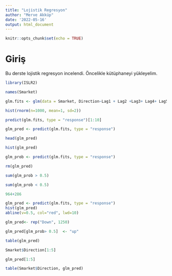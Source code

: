 ```yaml
---
title: "Lojistik Regresyon"
author: "Merve Akküp"
date: '2022-05-16'
output: html_document
---
```


```r
knitr::opts_chunk$set(echo = TRUE)
```

# Giriş

Bu derste lojistik regresyon incelendi.
Öncelikle kütüphaneyi yükleyelim.

```r
library(ISLR2)
```



```r
names(Smarket)
```

```r
glm.fits <- glm(data = Smarket, Direction~Lag1 + Lag2 +Lag3+ Lag4+ Lag5+ Volume, family = binomial)
```


```r
hist(rnorm(n=1000, mean=1, sd=2))
```
```r
predict(glm.fits, type = "response")[1:10]
```

```r
glm_pred <- predict(glm.fits, type = "response")
```

```r
head(glm_pred)
```

```r
hist(glm_pred)
```
```r
glm_prob <- predict(glm.fits, type = "response")
```

```r
rm(glm_pred)
```

```r
sum(glm_prob > 0.5)
```
```r
sum(glm_prob < 0.5)
```
```r
964+286
```

```r
glm_pred <- predict(glm.fits, type = "response")
hist(glm_pred)
abline(v=0.5, col="red", lwd=10)
```

```r
glm_pred<- rep("Down", 1250)
```

```r
glm_pred[glm_prob> 0.5]  <- "up"
```

```r
table(glm_pred)
```

```r
Smarket$Direction[1:5]
```

```r
glm_pred[1:5]
```
```r
table(Smarket$Direction, glm_pred)
```

